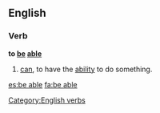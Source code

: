 ==English==

===Verb===
'''to [[be]] [[able]]'''

# [[can]], to have the [[ability]] to do something.

{{see|be able to}}

[[Category:English verbs]]

[[es:be able]]
[[fa:be able]]